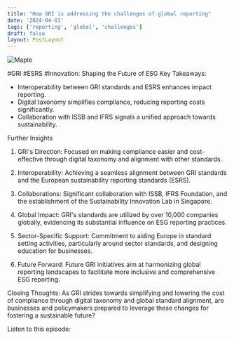 ```yaml
---
title: "How GRI is addressing the challenges of global reporting"
date: '2024-04-01'
tags: ['reporting', 'global', 'challenges']
draft: false
layout: PostLayout
---
```


<div className="flex justify-center">
<div className="my-1 w-full px-2 xl:my-1 xl:w-1/2 xl:px-2">
    <img src="https://willpolesa.pythonanywhere.com/static/podcast_thumbnails/recZ13BeohPseuEWapodcast_thumbnail.jpg" alt="Maple" className="mx-auto h-58 w-auto" />
</div>
</div>

#GRI #ESRS #Innovation: Shaping the Future of ESG
Key Takeaways:
- Interoperability between GRI standards and ESRS enhances impact reporting.
- Digital taxonomy simplifies compliance, reducing reporting costs significantly.
- Collaboration with ISSB and IFRS signals a unified approach towards sustainability.

Further Insights
1. GRI's Direction:
Focused on making compliance easier and cost-effective through digital taxonomy and alignment with other standards.

2. Interoperability:
Achieving a seamless alignment between GRI standards and the European sustainability reporting standards (ESRS).

3. Collaborations:
Significant collaboration with ISSB, IFRS Foundation, and the establishment of the Sustainability Innovation Lab in Singapore.

4. Global Impact:
GRI's standards are utilized by over 10,000 companies globally, evidencing its substantial influence on ESG reporting practices.

5. Sector-Specific Support:
Commitment to aiding Europe in standard setting activities, particularly around sector standards, and designing education for businesses.

6. Future Forward:
Future GRI initiatives aim at harmonizing global reporting landscapes to facilitate more inclusive and comprehensive ESG reporting.

Closing Thoughts:
As GRI strides towards simplifying and lowering the cost of compliance through digital taxonomy and global standard alignment, are businesses and policymakers prepared to leverage these changes for fostering a sustainable future?

Listen to this episode:
